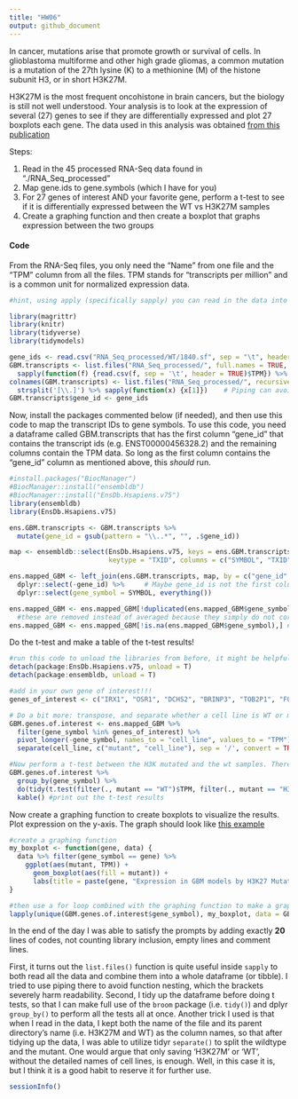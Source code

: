 ```yaml
---
title: "HW06"
output: github_document
---
```


In cancer, mutations arise that promote growth or survival of cells. In glioblastoma multiforme and other high grade gliomas, a common mutation is a mutation of the 27th lysine (K) to a methionine (M) of the histone subunit H3, or in short H3K27M. 

H3K27M is the most frequent oncohistone in brain cancers, but the biology is still not well understood. Your analysis is to look at the expression of several (27) genes to see if they are differentially expressed and plot 27 boxplots each gene. The data used in this analysis was obtained [from this publication](https://pubmed.ncbi.nlm.nih.gov/31085178/) 

Steps: 

  1. Read in the 45 processed RNA-Seq data found in "./RNA_Seq_processed"
  2. Map gene.ids to gene.symbols (which I have for you)
  3. For 27 genes of interest AND your favorite gene, perform a t-test to see if it is differentially expressed between the WT vs H3K27M samples
  4. Create a graphing function and then create a boxplot that graphs expression between the two groups
  
  
#### Code

From the RNA-Seq files, you only need the "Name" from one file and the "TPM" column from all the files. TPM stands for "transcripts per million" and is a common unit for normalized expression data. 
```r
#hint, using apply (specifically sapply) you can read in the data into a list and then bind the columns together. Or you can use a for loop too. 

library(magrittr)
library(knitr)
library(tidyverse)
library(tidymodels)

gene_ids <- read.csv("RNA_Seq_processed/WT/1840.sf", sep = "\t", header = TRUE)$Name
GBM.transcripts <- list.files("RNA_Seq_processed/", full.names = TRUE, recursive = TRUE) %>% 
  sapply(function(f) {read.csv(f, sep = '\t', header = TRUE)$TPM}) %>% as.data.frame()
colnames(GBM.transcripts) <- list.files("RNA_Seq_processed/", recursive = TRUE) %>% 
  strsplit('[\\.]') %>% sapply(function(x) {x[1]})    # Piping can avoid ugly long function nestings
GBM.transcripts$gene_id <- gene_ids

```

Now, install the packages commented below (if needed), and then use this code to map the transcript IDs to gene symbols. To use this code, you need a dataframe called GBM.transcripts that has the first column "gene_id" that contains the transcript ids (e.g. ENST00000456328.2) and the remaining columns contain the TPM data. So long as the first column contains the "gene_id" column as mentioned above, this *should* run. 

```r

#install.packages("BiocManager")
#BiocManager::install("ensembldb")
#BiocManager::install("EnsDb.Hsapiens.v75")
library(ensembldb)
library(EnsDb.Hsapiens.v75)

ens.GBM.transcripts <- GBM.transcripts %>% 
  mutate(gene_id = gsub(pattern = "\\..*", "", .$gene_id))

map <- ensembldb::select(EnsDb.Hsapiens.v75, keys = ens.GBM.transcripts$gene_id,
                         keytype = "TXID", columns = c("SYMBOL", "TXID"))

ens.mapped_GBM <- left_join(ens.GBM.transcripts, map, by = c("gene_id" = "TXID")) %>% 
  dplyr::select(-gene_id) %>%     # Maybe gene_id is not the first column
  dplyr::select(gene_symbol = SYMBOL, everything())

ens.mapped_GBM <- ens.mapped_GBM[!duplicated(ens.mapped_GBM$gene_symbol),] #remove duplicated gene symbols
  #these are removed instead of averaged because they simply do not correlate particularly well. 
ens.mapped_GBM <- ens.mapped_GBM[!is.na(ens.mapped_GBM$gene_symbol),] #remove NA values


```



Do the t-test and make a table of the t-test results!

```r
#run this code to unload the libraries from before, it might be helpful because the select() function from dplyr might be hidden otherwise
detach(package:EnsDb.Hsapiens.v75, unload = T)
detach(package:ensembldb, unload = T)

#add in your own gene of interest!!! 
genes_of_interest <- c("IRX1", "OSR1", "DCHS2", "BRINP3", "TOB2P1", "FOXD1", "ZFPM2", "GLB1", "ALG5", "TRIM4", "ADARB2", "PCDHGA11", "IDH1", "EGFR", "MGMT", "TERT", "PTEN", "TP53", "RB1", "PTEN", "ATRX", "PDGFRA", "PIK3CA", "MICA", "CDKN2A", "EZH2", "BRD2")

# Do a bit more: transpose, and separate whether a cell line is WT or mutant
GBM.genes.of.interest <- ens.mapped_GBM %>%
  filter(gene_symbol %in% genes_of_interest) %>%
  pivot_longer(-gene_symbol, names_to = "cell_line", values_to = "TPM") %>%     # tidy up!
  separate(cell_line, c("mutant", "cell_line"), sep = '/', convert = TRUE)     # the name of the parent folder was reserved for `mutant` column

#Now perform a t-test between the H3K mutated and the wt samples. There are many ways to do this actually, you can use a for loop or you could do the tidy alternative with broom(), but the for loop is probably the easiest
GBM.genes.of.interest %>%
  group_by(gene_symbol) %>%
  do(tidy(t.test(filter(., mutant == "WT")$TPM, filter(., mutant == "H3K27M")$TPM))) %>%
  kable() #print out the t-test results

```



Now create a graphing function to create boxplots to visualize the results. Plot expression on the y-axis. The graph should look like [this example](IRX1_example.png)

```r
#create a graphing function
my_boxplot <- function(gene, data) {
  data %>% filter(gene_symbol == gene) %>%
    ggplot(aes(mutant, TPM)) +
      geom_boxplot(aes(fill = mutant)) +
      labs(title = paste(gene, "Expression in GBM models by H3K27 Mutated or WT Status"), y = "Expression(TPM)")
}

#then use a for loop combined with the graphing function to make a graph for all your genes of interest 
lapply(unique(GBM.genes.of.interest$gene_symbol), my_boxplot, data = GBM.genes.of.interest)
```

In the end of the day I was able to satisfy the prompts by adding exactly **20** lines of codes, not counting library inclusion, empty lines and comment lines.

First, it turns out the `list.files()` function is quite useful inside `sapply` to both read all the data and combine them into a whole dataframe (or tibble). I tried to use piping there to avoid function nesting, which the brackets severely harm readability. Second, I tidy up the dataframe before doing t tests, so that I can make full use of the `broom` package (i.e. `tidy()`) and dplyr `group_by()` to perform all the tests all at once. Another trick I used is that when I read in the data, I kept both the name of the file and its parent directory's name (i.e. H3K27M and WT) as the column names, so that after tidying up the data, I was able to utilize tidyr `separate()` to split the wildtype and the mutant. One would argue that only saving 'H3K27M' or 'WT', without the detailed names of cell lines, is enough. Well, in this case it is, but I think it is a good habit to reserve it for further use.

```r
sessionInfo()
```

